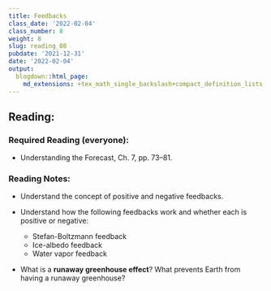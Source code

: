 ```yaml
---
title: Feedbacks
class_date: '2022-02-04'
class_number: 8
weight: 8
slug: reading_08
pubdate: '2021-12-31'
date: '2022-02-04'
output:
  blogdown::html_page:
    md_extensions: +tex_math_single_backslash+compact_definition_lists
---
```

## Reading:

### Required Reading (everyone):

* Understanding the Forecast, Ch. 7, pp. 73--81.

### Reading Notes:

* Understand the concept of positive and negative feedbacks.
* Understand how the following feedbacks work and whether each is positive or negative:

    * Stefan-Boltzmann feedback
    * Ice-albedo feedback
    * Water vapor feedback

* What is a **runaway greenhouse effect**? What prevents Earth from having a runaway greenhouse?
